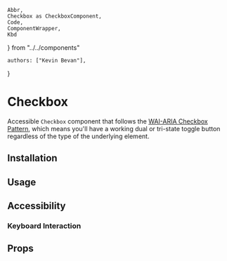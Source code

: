 	Abbr,
	Checkbox as CheckboxComponent,
	Code,
	ComponentWrapper,
    Kbd
} from "../../components"

	authors: ["Kevin Bevan"],
}

# Checkbox

Accessible `Checkbox` component that follows the [WAI-ARIA Checkbox Pattern](https://www.w3.org/TR/wai-aria-practices/#checkbox), 
which means you'll have a working dual or tri-state toggle button regardless of the type of the underlying element.


## Installation


## Usage

<ComponentWrapper checkbox>
	<CheckboxComponent label="Checkbox" />
</ComponentWrapper>

## Accessibility

### Keyboard Interaction

## Props